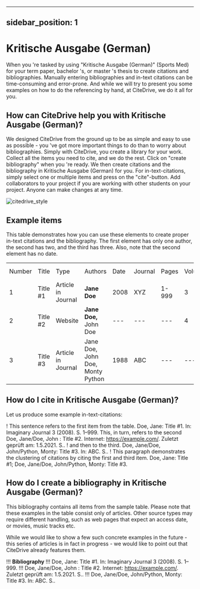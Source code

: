 
---
sidebar_position: 1
---

# Kritische Ausgabe (German)

When you 're tasked by using "Kritische Ausgabe (German)" (Sports Med) for your term paper, bachelor 's, or master 's thesis to create citations and bibliographies.
Manually entering bibliographies and in-text citations can be time-consuming and error-prone. And while we will try to present you some examples on how to do the referencing by hand, at CiteDrive, we do it all for you.

<!---
## About  Kritische Ausgabe (German)

* Title: Kritische Ausgabe (German)
* Short Title (Id): Sports Med)
* Authors: Kritische Ausgabe (German)
* Download: Kritische Ausgabe (German)
 --->

## How can CiteDrive help you with Kritische Ausgabe (German)?

We designed CiteDrive from the ground up to be as simple and easy to use as possible - you 've got more important things to do than to worry about bibliographies. Simply with CiteDrive, you create a library for your work. Collect all the items you need to cite, and we do the rest. Click on "create bibliography" when you 're ready. We then create citations and the bibliography in Kritische Ausgabe (German) for you. For in-text-citations, simply select one or multiple items and press on the "cite"-button. Add collaborators to your project if you are working with other students on your project. Anyone can make changes at any time.


![citedrive_style](images/kritische-ausgabe-german.svg "Choose Kritische Ausgabe (German) in the CiteDrive App")


## Example items

This table demonstrates how you can use these elements to create proper in-text citations and the bibliography. The first element has only one author, the second has two, and the third has three. Also, note that the second element has no date.


<table>
  <tr>
   <td>Number
   </td>
   <td>Title
   </td>
   <td>Type
   </td>
   <td>Authors
   </td>
   <td>Date
   </td>
   <td>Journal
   </td>
   <td>Pages
   </td>
   <td>Volume
   </td>
   <td>Issue
   </td>
   <td>Access Date
   </td>
  </tr>
  <tr>
   <td>1
   </td>
   <td>Title #1
   </td>
   <td>Article in Journal
   </td>
   <td><strong>Jane Doe</strong>
   </td>
   <td>2008
   </td>
   <td>XYZ
   </td>
   <td>1-999
   </td>
   <td>3
   </td>
   <td>2
   </td>
   <td>--
   </td>
  </tr>
  <tr>
   <td>
2
   </td>
   <td>Title #2
   </td>
   <td>Website
   </td>
   <td><strong>Jane Doe, </strong>John Doe
   </td>
   <td>---
   </td>
   <td>---
   </td>
   <td>---
   </td>
   <td>4
   </td>
   <td>---
   </td>
   <td>2020-05-01
   </td>
  </tr>
  <tr>
   <td>3
   </td>
   <td>Title #3
   </td>
   <td>Article in Journal
   </td>
   <td>Jane Doe, John Doe, Monty Python
   </td>
   <td>1988
   </td>
   <td>ABC
   </td>
   <td>---
   </td>
   <td>---
   </td>
   <td>16
   </td>
   <td>---
   </td>
  </tr>
</table>



## How do I cite in  Kritische Ausgabe (German)?

Let us produce some example in-text-citations:

! This sentence refers to the first item from the table. Doe, Jane: Title #1. In: Imaginary Journal  3 (2008). S. 1–999. This, in turn, refers to the second Doe, Jane/Doe, John : Title #2. Internet: https://example.com/. Zuletzt geprüft am: 1.5.2021. S..
! and then to the third.  Doe, Jane/Doe, John/Python, Monty: Title #3. In: ABC. S..
! This paragraph demonstrates the clustering of citations by citing the first and third item. Doe, Jane: Title #1; Doe, Jane/Doe, John/Python, Monty: Title #3.



## How do I create a bibliography in Kritische Ausgabe (German)?

This bibliography contains all items from the sample table. Please note that these examples in the table consist only of articles. Other source types may require different handling, such as web pages that expect an access date, or movies, music tracks etc.

While we would like to show a few such concrete examples in the future - this series of articles is in fact in progress - we would like to point out that CiteDrive already features them.


!!! **Bibliography**
!!! Doe, Jane: Title #1. In: Imaginary Journal  3 (2008). S. 1–999.
!!! Doe, Jane/Doe, John : Title #2. Internet: https://example.com/. Zuletzt geprüft am: 1.5.2021. S..
!!! Doe, Jane/Doe, John/Python, Monty: Title #3. In: ABC. S..


```
        